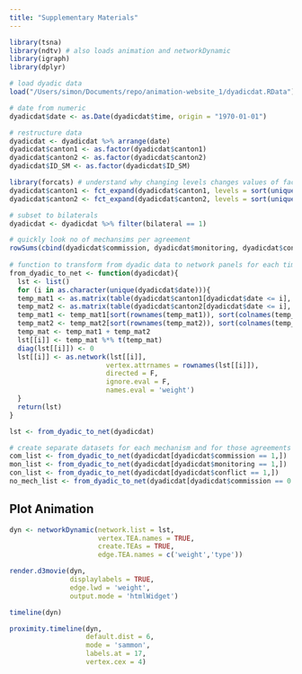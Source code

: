 ```yaml
---
title: "Supplementary Materials"
---
```


```r
library(tsna)
library(ndtv) # also loads animation and networkDynamic
library(igraph)
library(dplyr)

# load dyadic data
load("/Users/simon/Documents/repo/animation-website_1/dyadicdat.RData")

# date from numeric
dyadicdat$date <- as.Date(dyadicdat$time, origin = "1970-01-01")

# restructure data 
dyadicdat <- dyadicdat %>% arrange(date)
dyadicdat$canton1 <- as.factor(dyadicdat$canton1)
dyadicdat$canton2 <- as.factor(dyadicdat$canton2)
dyadicdat$ID_SM <- as.factor(dyadicdat$ID_SM)

library(forcats) # understand why changing levels changes values of factors, too stupid to understand just now
dyadicdat$canton1 <- fct_expand(dyadicdat$canton1, levels = sort(unique(c(as.character(dyadicdat$canton1), as.character(dyadicdat$canton2)))))
dyadicdat$canton2 <- fct_expand(dyadicdat$canton2, levels = sort(unique(c(as.character(dyadicdat$canton1), as.character(dyadicdat$canton2)))))

# subset to bilaterals
dyadicdat <- dyadicdat %>% filter(bilateral == 1)

# quickly look no of mechansims per agreement
rowSums(cbind(dyadicdat$commission, dyadicdat$monitoring, dyadicdat$conflict))
  
# function to transform from dyadic data to network panels for each time stamp
from_dyadic_to_net <- function(dyadicdat){
  lst <- list()
  for (i in as.character(unique(dyadicdat$date))){
  temp_mat1 <- as.matrix(table(dyadicdat$canton1[dyadicdat$date <= i], dyadicdat$ID_SM[dyadicdat$date <= i]))
  temp_mat2 <- as.matrix(table(dyadicdat$canton2[dyadicdat$date <= i], dyadicdat$ID_SM[dyadicdat$date <= i]))
  temp_mat1 <- temp_mat1[sort(rownames(temp_mat1)), sort(colnames(temp_mat1))]
  temp_mat2 <- temp_mat2[sort(rownames(temp_mat2)), sort(colnames(temp_mat2))]
  temp_mat <- temp_mat1 + temp_mat2
  lst[[i]] <- temp_mat %*% t(temp_mat)
  diag(lst[[i]]) <- 0
  lst[[i]] <- as.network(lst[[i]], 
                        vertex.attrnames = rownames(lst[[i]]),
                        directed = F,
                        ignore.eval = F,
                        names.eval = 'weight')
  }
  return(lst)
}

lst <- from_dyadic_to_net(dyadicdat)

# create separate datasets for each mechanism and for those agreements without mechanism
com_list <- from_dyadic_to_net(dyadicdat[dyadicdat$commission == 1,])
mon_list <- from_dyadic_to_net(dyadicdat[dyadicdat$monitoring == 1,])
con_list <- from_dyadic_to_net(dyadicdat[dyadicdat$conflict == 1,])
no_mech_list <- from_dyadic_to_net(dyadicdat[dyadicdat$commission == 0 & dyadicdat$monitoring == 0 & dyadicdat$conflict == 0,])

```

## Plot Animation
```r
dyn <- networkDynamic(network.list = lst,  
                      vertex.TEA.names = TRUE,
                      create.TEAs = TRUE, 
                      edge.TEA.names = c('weight','type'))
```

```r
render.d3movie(dyn, 
               displaylabels = TRUE,
               edge.lwd = 'weight',
               output.mode = 'htmlWidget')

timeline(dyn)

proximity.timeline(dyn, 
                   default.dist = 6,
                   mode = 'sammon',
                   labels.at = 17,
                   vertex.cex = 4)

```


